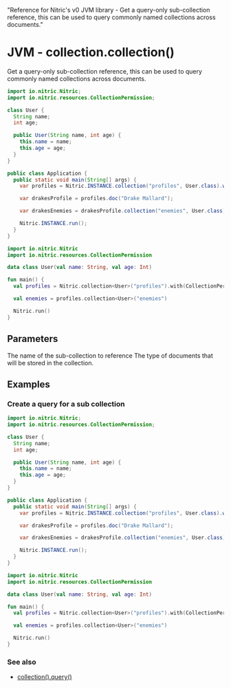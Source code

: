   "Reference for Nitric's v0 JVM library - Get a query-only sub-collection reference, this can be used to query commonly named collections across documents."

# JVM - collection.collection()

Get a query-only sub-collection reference, this can be used to query commonly named collections across documents.

<CodeGroup>

```java
import io.nitric.Nitric;
import io.nitric.resources.CollectionPermission;

class User {
  String name;
  int age;

  public User(String name, int age) {
    this.name = name;
    this.age = age;
  }
}

public class Application {
  public static void main(String[] args) {
    var profiles = Nitric.INSTANCE.collection("profiles", User.class).with(CollectionPermission.Read);

    var drakesProfile = profiles.doc("Drake Mallard");

    var drakesEnemies = drakesProfile.collection("enemies", User.class);

    Nitric.INSTANCE.run();
  }
}
```

```kotlin
import io.nitric.Nitric
import io.nitric.resources.CollectionPermission

data class User(val name: String, val age: Int)

fun main() {
  val profiles = Nitric.collection<User>("profiles").with(CollectionPermission.Read)

  val enemies = profiles.collection<User>("enemies")

  Nitric.run()
}
```

</CodeGroup>

## Parameters

<Properties>
  <Property name="name" required type="String">
    The name of the sub-collection to reference
  </Property>
  <Property name="type" required type="Class<T>">
    The type of documents that will be stored in the collection.
  </Property>
</Properties>

## Examples

### Create a query for a sub collection

<CodeGroup>

```java
import io.nitric.Nitric;
import io.nitric.resources.CollectionPermission;

class User {
  String name;
  int age;

  public User(String name, int age) {
    this.name = name;
    this.age = age;
  }
}

public class Application {
  public static void main(String[] args) {
    var profiles = Nitric.INSTANCE.collection("profiles", User.class).with(CollectionPermission.Read);

    var drakesProfile = profiles.doc("Drake Mallard");

    var drakesEnemies = drakesProfile.collection("enemies", User.class);

    Nitric.INSTANCE.run();
  }
}
```

```kotlin
import io.nitric.Nitric
import io.nitric.resources.CollectionPermission

data class User(val name: String, val age: Int)

fun main() {
  val profiles = Nitric.collection<User>("profiles").with(CollectionPermission.Read)

  val enemies = profiles.collection<User>("enemies")

  Nitric.run()
}
```

</CodeGroup>

### See also

- [collection().query()](./collection-query)
